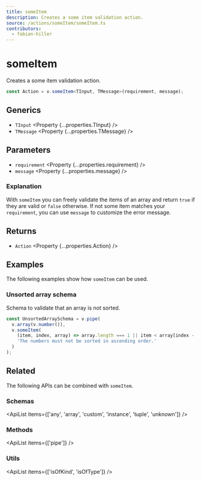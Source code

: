 ```yaml
---
title: someItem
description: Creates a some item validation action.
source: /actions/someItem/someItem.ts
contributors:
  - fabian-hiller
---
```



# someItem

Creates a some item validation action.

```ts
const Action = v.someItem<TInput, TMessage>(requirement, message);
```

## Generics

- `TInput` <Property {...properties.TInput} />
- `TMessage` <Property {...properties.TMessage} />

## Parameters

- `requirement` <Property {...properties.requirement} />
- `message` <Property {...properties.message} />

### Explanation

With `someItem` you can freely validate the items of an array and return `true` if they are valid or `false` otherwise. If not some item matches your `requirement`, you can use `message` to customize the error message.

## Returns

- `Action` <Property {...properties.Action} />

## Examples

The following examples show how `someItem` can be used.

### Unsorted array schema

Schema to validate that an array is not sorted.

```ts
const UnsortedArraySchema = v.pipe(
  v.array(v.number()),
  v.someItem(
    (item, index, array) => array.length === 1 || item < array[index - 1],
    'The numbers must not be sorted in ascending order.'
  )
);
```

## Related

The following APIs can be combined with `someItem`.

### Schemas

<ApiList items={['any', 'array', 'custom', 'instance', 'tuple', 'unknown']} />

### Methods

<ApiList items={['pipe']} />

### Utils

<ApiList items={['isOfKind', 'isOfType']} />
